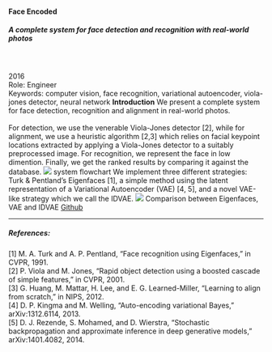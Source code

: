 
<TextLayout>
  <h4>Face Encoded</h4>
  <h5>
    A complete system for face detection and recognition with real-world photos
  </h5>
  <br />
  <br />
  2016 <br />
  Role: Engineer
  <br />
  Keywords: computer vision, face recognition, variational autoencoder, viola-jones
  detector, neural network
</TextLayout>
<PhotoGallery
  photos={[
    {
      src: "../../../face/facedetection.jpg",
      width: 4,
      height: 1,
    },
    {
      src: "../../../face/face2.jpg",
      width: 4,
      height: 1,
    },
    {
      src: "../../../face/f1.jpg",
      width: 4,
      height: 1,
    },
  ]}
/>

<TextLayout>
  <b>Introduction</b>
  <Text>
    We present a complete system for face detection, recognition and alignment
    in real-world photos. <br />
    <br /> For detection, we use the venerable Viola-Jones detector [2], while for
    alignment, we use a heuristic algorithm [2,3] which relies on facial keypoint
    locations extracted by applying a Viola-Jones detector to a suitably preprocessed
    image. For recognition, we represent the face in low dimention. Finally, we get
    the ranked results by comparing it against the database.
    <img src="../../../face/flowchart.png" />
    <Annotation>system flowchart</Annotation>
    We implement three different strategies: Turk & Pentland’s Eigenfaces [1], a
    simple method using the latent representation of a Variational Autoencoder
    (VAE) [4, 5], and a novel VAE-like strategy which we call the IDVAE.
    <img src="../../../face/differences.png" />
    <Annotation>Comparison between Eigenfaces, VAE and IDVAE</Annotation>
    <a href="https://github.com/void-kuangyi/engn4528-project-public">Github</a>
  </Text>
</TextLayout>
<Gap margin={100} />
<hr />

##### References:

<div>
  [1] M. A. Turk and A. P. Pentland, “Face recognition using Eigenfaces,” in
  CVPR, 1991.
</div>
<div>
  [2] P. Viola and M. Jones, “Rapid object detection using a boosted cascade of
  simple features,” in CVPR, 2001.
</div>
<div>
  [3] G. Huang, M. Mattar, H. Lee, and E. G. Learned-Miller, “Learning to align
  from scratch,” in NIPS, 2012.
</div>
<div>
  [4] D. P. Kingma and M. Welling, “Auto-encoding variational Bayes,”
  arXiv:1312.6114, 2013.
</div>
<div>
  [5] D. J. Rezende, S. Mohamed, and D. Wierstra, “Stochastic backpropagation
  and approximate inference in deep generative models,” arXiv:1401.4082, 2014.
</div>
<div></div>

